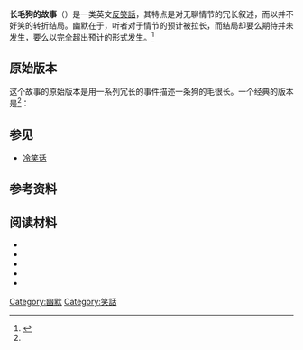 '''长毛狗的故事'''（{{lang-en|Shaggy dog story}}）是一类英文[[反笑話|反笑話]]，其特点是对无聊情节的冗长叙述，而以并不好笑的转折结局。幽默在于，听者对于情节的预计被拉长，而结局却要么期待并未发生，要么以完全超出预计的形式发生。<ref name=Cohen>{{cite book|title=Jokes|url=https://archive.org/details/jokesphilosophic0000cohe|pages=[https://archive.org/details/jokesphilosophic0000cohe/page/8 8]|author=Ted Cohen|publisher=University of Chicago Press|isbn=0226112306|year=1999}}</ref>

==原始版本==

这个故事的原始版本是用一系列冗长的事件描述一条狗的毛很长。一个经典的版本是<ref name=Cohen />：

{{cquote|小明家有一条狗，它的毛特别特别长。小明的朋友看到这条狗，都告诉小明这条狗的毛确实特别特别长。后来小明听说有人举办长毛狗竞赛，于是就把他的狗送去参赛。由于小明的狗毛特别特别长，它赢得了初赛和地级赛区的冠军。于是小明就又把狗送去参加越来越大规模的长毛狗比赛。最后它终于拿到了长毛狗世界锦标赛的资格。在长毛狗世界锦标赛中，每一只狗都在裁判的面前展示它们特别特别长的毛。当轮到小明的狗时，裁判看了狗一眼，对小明说：“这狗毛不长。”}}

==参见==
* [[冷笑话|冷笑话]]

== 参考资料 ==
<references />

== 阅读材料 ==
* {{cite journal|title=A Classification for Shaggy Dog Stories|author=[[Jan_Harold_Brunvand|Jan Harold Brunvand]]|journal=The Journal of American Folklore|volume=76|issue=299|date=January–March 1963|pages=42–68|doi=10.2307/538078|url=http://jstor.org/stable/538078|publisher=American Folklore Society|access-date=2011-03-27|archive-date=2021-03-08|archive-url=https://web.archive.org/web/20210308141601/https://www.jstor.org/stable/538078|dead-url=no}}
* {{cite book|title=Isaac Asimov's Treasury of Humor: A Lifetime Collection of Favorite Jokes, Anecdotes, and...|url=https://archive.org/details/isaacasimovstrea00asim|author=Isaac Asimov|year=1991|publisher=Houghton Mifflin Books|isbn=0395572266|pages=[https://archive.org/details/isaacasimovstrea00asim/page/49 49]–67|chapter=Shaggy Dog}}
* {{cite news|title=The Shaggy Dog Story|author=[[Eric_Partridge|Eric Partridge]]|work=[[New_Statesman|New Statesman]]|year=1931|pages=534|publisher=Statesman Pub. Co.}}
* {{cite book|title=The ‘Shaggy Dog’ Story: Its Origin, Development and Nature (with a few seemly examples)|others=C.H. Drummond (illustrator)|location=London|publisher=Faber & Faber|year=1953|author=[[Eric_Partridge|Eric Partridge]]}}
* {{cite journal|journal=Journal of Popular Culture|volume=2|year=1969|pages=563–577|author=Francis Lee Utley and Dudley Flamm|title=The Urban and the Rural Jest (With an Excursus on the Shaggy Dog)|url=https://archive.org/details/sim_journal-of-popular-culture_spring-1969_2_4/page/563|doi=10.1111/j.0022-3840.1969.0204_563.x}}

{{Narrative}}

{{DEFAULTSORT:Shaggy Dog Story}}
[[Category:幽默|Category:幽默]]
[[Category:笑話|Category:笑話]]